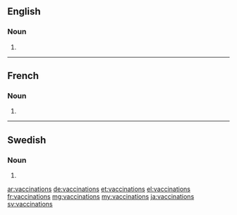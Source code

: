 ==English==

===Noun===
{{head|en|plural}}

# {{plural of|vaccination|lang=en}}

----

==French==

===Noun===
{{head|fr|plural|g=f}}

# {{plural of|vaccination|lang=fr}}

----

==Swedish==

===Noun===
{{head|sv|noun form}}

# {{sv-noun-form-indef-gen|vaccination}}

[[ar:vaccinations]]
[[de:vaccinations]]
[[et:vaccinations]]
[[el:vaccinations]]
[[fr:vaccinations]]
[[mg:vaccinations]]
[[my:vaccinations]]
[[ja:vaccinations]]
[[sv:vaccinations]]
